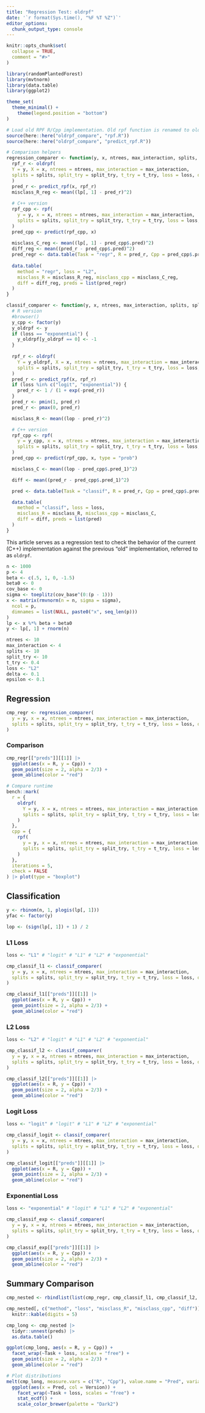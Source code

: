 ```yaml
---
title: "Regression Test: oldrpf"
date: '`r format(Sys.time(), "%F %T %Z")`'
editor_options: 
  chunk_output_type: console
---
```


```r
knitr::opts_chunk$set(
  collapse = TRUE,
  comment = "#>"
)

library(randomPlantedForest)
library(mvtnorm)
library(data.table)
library(ggplot2)

theme_set(
  theme_minimal() +
    theme(legend.position = "bottom")
)

# Load old RPF R/Cpp implementation. Old rpf function is renamed to oldrpf(), predict function is predict_rpf()
source(here::here("oldrpf_compare", "rpf.R"))
source(here::here("oldrpf_compare", "predict_rpf.R"))

# Comparison helpers
regression_comparer <- function(y, x, ntrees, max_interaction, splits, split_try, t_try, loss, delta, epsilon, lp = lp) {
  rpf_r <- oldrpf(
  Y = y, X = x, ntrees = ntrees, max_interaction = max_interaction,
  splits = splits, split_try = split_try, t_try = t_try, loss = loss, delta = delta, epsilon = epsilon
  )
  pred_r <- predict_rpf(x, rpf_r)
  misclass_R_reg <- mean((lp[, 1] - pred_r)^2)
  
  # C++ version
  rpf_cpp <- rpf(
    y = y, x = x, ntrees = ntrees, max_interaction = max_interaction,
    splits = splits, split_try = split_try, t_try = t_try, loss = loss, delta = delta, epsilon = epsilon
  )
  pred_cpp <- predict(rpf_cpp, x)
  
  misclass_C_reg <- mean((lp[, 1] - pred_cpp$.pred)^2)
  diff_reg <- mean((pred_r - pred_cpp$.pred)^2)
  pred_regr <- data.table(Task = "regr", R = pred_r, Cpp = pred_cpp$.pred)
  
  data.table(
    method = "regr", loss = "L2",
    misclass_R = misclass_R_reg, misclass_cpp = misclass_C_reg,
    diff = diff_reg, preds = list(pred_regr)
  )
}

classif_comparer <- function(y, x, ntrees, max_interaction, splits, split_try, t_try, loss, delta, epsilon, lop = lop) {
  # R version
  #browser()
  y_cpp <- factor(y)
  y_oldrpf <- y
  if (loss == "exponential") {
    y_oldrpf[y_oldrpf == 0] <- -1
  } 
  
  rpf_r <- oldrpf(
    Y = y_oldrpf, X = x, ntrees = ntrees, max_interaction = max_interaction,
    splits = splits, split_try = split_try, t_try = t_try, loss = loss, delta = delta, epsilon = epsilon
  )
  pred_r <- predict_rpf(x, rpf_r)
  if (loss %in% c("logit", "exponential")) {
    pred_r <- 1 / (1 + exp(-pred_r))
  }
  pred_r <- pmin(1, pred_r)
  pred_r <- pmax(0, pred_r)

  misclass_R <- mean((lop - pred_r)^2)

  # C++ version
  rpf_cpp <- rpf(
    y = y_cpp, x = x, ntrees = ntrees, max_interaction = max_interaction,
    splits = splits, split_try = split_try, t_try = t_try, loss = loss, delta = delta, epsilon = epsilon
  )
  pred_cpp <- predict(rpf_cpp, x, type = "prob")

  misclass_C <- mean((lop - pred_cpp$.pred_1)^2)

  diff <- mean((pred_r - pred_cpp$.pred_1)^2)

  pred <- data.table(Task = "classif", R = pred_r, Cpp = pred_cpp$.pred_1)

  data.table(
    method = "classif", loss = loss,
    misclass_R = misclass_R, misclass_cpp = misclass_C,
    diff = diff, preds = list(pred)
  )
}

```

This article serves as a regression test to check the behavior of the current (C++) implementation against the previous
"old" implementation, referred to as `oldrpf`.

```r
n <- 1000
p <- 4
beta <- c(.5, 1, 0, -1.5)
beta0 <- 0
cov_base <- 0
sigma <- toeplitz(cov_base^(0:(p - 1)))
x <- matrix(rmvnorm(n = n, sigma = sigma),
  ncol = p,
  dimnames = list(NULL, paste0("x", seq_len(p)))
)
lp <- x %*% beta + beta0
y <- lp[, 1] + rnorm(n)

ntrees <- 10
max_interaction <- 4
splits <- 10
split_try <- 10
t_try <- 0.4
loss <- "L2"
delta <- 0.1
epsilon <- 0.1
```


## Regression

```r
cmp_regr <- regression_comparer(
  y = y, x = x, ntrees = ntrees, max_interaction = max_interaction,
  splits = splits, split_try = split_try, t_try = t_try, loss = loss, delta = delta, epsilon = epsilon, lp = lp
)
```

### Comparison

```r
cmp_regr[["preds"]][[1]] |>
  ggplot(aes(x = R, y = Cpp)) +
  geom_point(size = 2, alpha = 2/3) +
  geom_abline(color = "red")
```


```r
# Compare runtime
bench::mark(
  r = {
    oldrpf(
      Y = y, X = x, ntrees = ntrees, max_interaction = max_interaction,
      splits = splits, split_try = split_try, t_try = t_try, loss = loss
    )
  },
  cpp = {
    rpf(
      y = y, x = x, ntrees = ntrees, max_interaction = max_interaction,
      splits = splits, split_try = split_try, t_try = t_try, loss = loss
    )
  },
  iterations = 5,
  check = FALSE
) |> plot(type = "boxplot")
```


## Classification

```r
y <- rbinom(n, 1, plogis(lp[, 1]))
yfac <- factor(y)

lop <- (sign(lp[, 1]) + 1) / 2
```

### L1 Loss

```r
loss <- "L1" # "logit" # "L1" # "L2" # "exponential"

cmp_classif_l1 <- classif_comparer(
  y = y, x = x, ntrees = ntrees, max_interaction = max_interaction,
  splits = splits, split_try = split_try, t_try = t_try, loss = loss, delta = delta, epsilon = epsilon, lop = lop
)

cmp_classif_l1[["preds"]][[1]] |>
  ggplot(aes(x = R, y = Cpp)) +
  geom_point(size = 2, alpha = 2/3) +
  geom_abline(color = "red")
```


### L2 Loss

```r
loss <- "L2" # "logit" # "L1" # "L2" # "exponential"

cmp_classif_l2 <- classif_comparer(
  y = y, x = x, ntrees = ntrees, max_interaction = max_interaction,
  splits = splits, split_try = split_try, t_try = t_try, loss = loss, delta = delta, epsilon = epsilon, lop = lop
)

cmp_classif_l2[["preds"]][[1]] |>
  ggplot(aes(x = R, y = Cpp)) +
  geom_point(size = 2, alpha = 2/3) +
  geom_abline(color = "red")
```

### Logit Loss

```r
loss <- "logit" # "logit" # "L1" # "L2" # "exponential"

cmp_classif_logit <- classif_comparer(
  y = y, x = x, ntrees = ntrees, max_interaction = max_interaction,
  splits = splits, split_try = split_try, t_try = t_try, loss = loss, delta = delta, epsilon = epsilon, lop = lop
)

cmp_classif_logit[["preds"]][[1]] |>
  ggplot(aes(x = R, y = Cpp)) +
  geom_point(size = 2, alpha = 2/3) +
  geom_abline(color = "red")
```


### Exponential Loss

```r
loss <- "exponential" # "logit" # "L1" # "L2" # "exponential"

cmp_classif_exp <- classif_comparer(
  y = y, x = x, ntrees = ntrees, max_interaction = max_interaction,
  splits = splits, split_try = split_try, t_try = t_try, loss = loss, delta = delta, epsilon = epsilon, lop = lop
)

cmp_classif_exp[["preds"]][[1]] |>
  ggplot(aes(x = R, y = Cpp)) +
  geom_point(size = 2, alpha = 2/3) +
  geom_abline(color = "red")
```

## Summary Comparison

```r
cmp_nested <- rbindlist(list(cmp_regr, cmp_classif_l1, cmp_classif_l2, cmp_classif_logit, cmp_classif_exp))

cmp_nested[, c("method", "loss", "misclass_R", "misclass_cpp", "diff")] |>
  knitr::kable(digits = 5)

cmp_long <- cmp_nested |>
  tidyr::unnest(preds) |>
  as.data.table()

ggplot(cmp_long, aes(x = R, y = Cpp)) +
  facet_wrap(~Task + loss, scales = "free") +
  geom_point(size = 2, alpha = 2/3) +
  geom_abline(color = "red")

# Plot distributions
melt(cmp_long, measure.vars = c("R", "Cpp"), value.name = "Pred", variable.name = "Version") |>
  ggplot(aes(x = Pred, col = Version)) +
    facet_wrap(~Task + loss, scales = "free") +
    stat_ecdf() +
    scale_color_brewer(palette = "Dark2")
```

